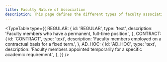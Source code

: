 ```yaml
---
title: Faculty Nature of Association
description: This page defines the different types of faculty associations with the institution.
---
```


<TypeTable
  type={{
    REGULAR: {
      id: 'REGULAR',
      type: 'text',
      description: 'Faculty members who have a permanent, full-time position.',
    },
    CONTRACT: {
      id: 'CONTRACT',
      type: 'text',
      description:
        'Faculty members employed on a contractual basis for a fixed term.',
    },
    AD_HOC: {
      id: 'AD_HOC',
      type: 'text',
      description:
        'Faculty members appointed temporarily for a specific academic requirement.',
    },
  }}
/>
